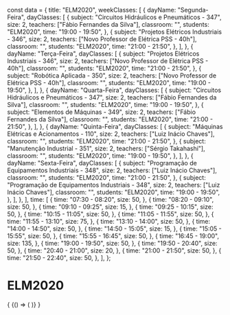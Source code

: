 const data = {
  title: "ELM2020",
  weekClasses: [
    {
      dayName: "Segunda-Feira",
      dayClasses: [
        {
          subject: "Circuitos Hidráulicos e Pneumáticos - 347",
          size: 2,
          teachers: ["Fábio Fernandes da Silva"],
          classroom: "",
          students: "ELM2020",
          time: "19:00 - 19:50",
        },
        {
          subject: "Projetos Elétricos Industriais - 346",
          size: 2,
          teachers: ["Novo Professor de Elétrica PSS - 40h"],
          classroom: "",
          students: "ELM2020",
          time: "21:00 - 21:50",
        },
      ],
    },
    {
      dayName: "Terça-Feira",
      dayClasses: [
        {
          subject: "Projetos Elétricos Industriais - 346",
          size: 2,
          teachers: ["Novo Professor de Elétrica PSS - 40h"],
          classroom: "",
          students: "ELM2020",
          time: "21:00 - 21:50",
        },
        {
          subject: "Robótica Aplicada - 350",
          size: 2,
          teachers: ["Novo Professor de Elétrica PSS - 40h"],
          classroom: "",
          students: "ELM2020",
          time: "19:00 - 19:50",
        },
      ],
    },
    {
      dayName: "Quarta-Feira",
      dayClasses: [
        {
          subject: "Circuitos Hidráulicos e Pneumáticos - 347",
          size: 2,
          teachers: ["Fábio Fernandes da Silva"],
          classroom: "",
          students: "ELM2020",
          time: "19:00 - 19:50",
        },
        {
          subject: "Elementos de Máquinas - 349",
          size: 2,
          teachers: ["Fábio Fernandes da Silva"],
          classroom: "",
          students: "ELM2020",
          time: "21:00 - 21:50",
        },
      ],
    },
    {
      dayName: "Quinta-Feira",
      dayClasses: [
        {
          subject: "Máquinas Elétricas e Acionamentos - 110",
          size: 2,
          teachers: ["Luiz Inácio Chaves"],
          classroom: "",
          students: "ELM2020",
          time: "21:00 - 21:50",
        },
        {
          subject: "Manutenção Industrial - 351",
          size: 2,
          teachers: ["Sérgio Takahashi"],
          classroom: "",
          students: "ELM2020",
          time: "19:00 - 19:50",
        },
      ],
    },
    {
      dayName: "Sexta-Feira",
      dayClasses: [
        {
          subject: "Programação de Equipamentos Industriais - 348",
          size: 2,
          teachers: ["Luiz Inácio Chaves"],
          classroom: "",
          students: "ELM2020",
          time: "21:00 - 21:50",
        },
        {
          subject: "Programação de Equipamentos Industriais - 348",
          size: 2,
          teachers: ["Luiz Inácio Chaves"],
          classroom: "",
          students: "ELM2020",
          time: "19:00 - 19:50",
        },
      ],
    },
  ],
  time: [
    {
      time: "07:30 - 08:20",
      size: 50,
    },
    {
      time: "08:20 - 09:10",
      size: 50,
    },
    {
      time: "09:10 - 09:25",
      size: 15,
    },
    {
      time: "09:25 - 10:15",
      size: 50,
    },
    {
      time: "10:15 - 11:05",
      size: 50,
    },
    {
      time: "11:05 - 11:55",
      size: 50,
    },
    {
      time: "11:55 - 13:10",
      size: 75,
    },
    {
      time: "13:10 - 14:00",
      size: 50,
    },
    {
      time: "14:00 - 14:50",
      size: 50,
    },
    {
      time: "14:50 - 15:05",
      size: 15,
    },
    {
      time: "15:05 - 15:55",
      size: 50,
    },
    {
      time: "15:55 - 16:45",
      size: 50,
    },
    {
      time: "16:45 - 19:00",
      size: 135,
    },
    {
      time: "19:00 - 19:50",
      size: 50,
    },
    {
      time: "19:50 - 20:40",
      size: 50,
    },
    {
      time: "20:40 - 21:00",
      size: 20,
    },
    {
      time: "21:00 - 21:50",
      size: 50,
    },
    {
      time: "21:50 - 22:40",
      size: 50,
    },
  ],
};

# ELM2020

<div>
  {
    <BrowserOnly>
      {() => (
        <Grid
          title={data.title}
          weekClasses={data.weekClasses}
          time={data.time}
        />
      )}
    </BrowserOnly>
  }
</div>
